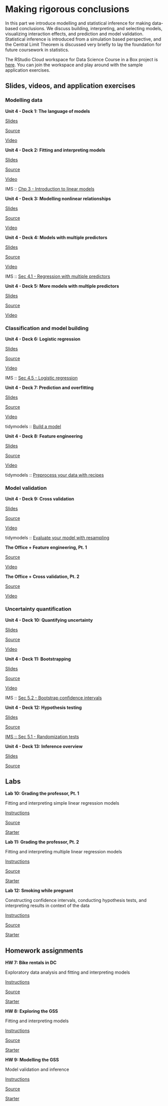 # Making rigorous conclusions {#making-rigorous-conclusions}

In this part we introduce modelling and statistical inference for making data-based conclusions.
We discuss building, interpreting, and selecting models, visualizing interaction effects, and prediction and model validation.
Statistical inference is introduced from a simulation based perspective, and the Central Limit Theorem is discussed very briefly to lay the foundation for future coursework in statistics.

::: {.rstudio-cloud}
The RStudio Cloud workspace for Data Science Course in a Box project is [here](https://rstudio.cloud/spaces/1655/join?access_code=5rdjusfIYF5iI0Gum2vNsBDLdtdnIEELBkf2EivK).
You can join the workspace and play around with the sample application exercises.
:::

## Slides, videos, and application exercises

### Modelling data

::: {.slide-deck}
**Unit 4 - Deck 1: The language of models**

::: {.slides}
[Slides](https://rstudio-education.github.io/datascience-box/course-materials/slides/u4-d01-language-of-models/u4-d01-language-of-models.html#1)
:::

::: {.source}
[Source](https://github.com/rstudio-education/datascience-box/tree/master/course-materials/slides/u4-d01-language-of-models)
:::

::: {.video}
[Video](https://youtu.be/MWkkvDopBKc)
:::
:::

::: {.slide-deck}
**Unit 4 - Deck 2: Fitting and interpreting models**

::: {.slides}
[Slides](https://rstudio-education.github.io/datascience-box/course-materials/slides/u4-d02-fitting-interpreting-models/u4-d02-fitting-interpreting-models.html#1)
:::

::: {.source}
[Source](https://github.com/rstudio-education/datascience-box/tree/master/course-materials/slides/u4-d02-fitting-interpreting-models)
:::

::: {.video}
[Video](https://youtu.be/69U92Q3pwnA)
:::

::: {.reading}
IMS :: [Chp 3 - Introduction to linear models](https://openintro-ims.netlify.app/intro-linear-models.html)
:::
:::

::: {.slide-deck}
**Unit 4 - Deck 3: Modelling nonlinear relationships**

::: {.slides}
[Slides](https://rstudio-education.github.io/datascience-box/course-materials/slides/u4-d03-modeling-nonlinear-relationships/u4-d03-modeling-nonlinear-relationships.html#1)
:::

::: {.source}
[Source](https://github.com/rstudio-education/datascience-box/tree/master/course-materials/slides/u4-d03-modeling-nonlinear-relationships)
:::

::: {.video}
[Video](https://youtu.be/j4MZ6ZdHnHg)
:::
:::

::: {.slide-deck}
**Unit 4 - Deck 4: Models with multiple predictors**

::: {.slides}
[Slides](https://rstudio-education.github.io/datascience-box/course-materials/slides/u4-d04-model-multiple-predictors/u4-d04-model-multiple-predictors.html#1)
:::

::: {.source}
[Source](https://github.com/rstudio-education/datascience-box/tree/master/course-materials/slides/u4-d04-model-multiple-predictors)
:::

::: {.video}
[Video](https://youtu.be/mjkNabD4oi4)
:::

::: {.reading}
IMS :: [Sec 4.1 - Regression with multiple predictors](https://openintro-ims.netlify.app/multi-logistic-models.html#regression-multiple-predictors)
:::
:::

::: {.slide-deck}
**Unit 4 - Deck 5: More models with multiple predictors**

::: {.slides}
[Slides](https://rstudio-education.github.io/datascience-box/course-materials/slides/u4-d05-more-model-multiple-predictors/u4-d05-more-model-multiple-predictors.html#1)
:::

::: {.source}
[Source](https://github.com/rstudio-education/datascience-box/tree/master/course-materials/slides/u4-d05-more-model-multiple-predictors)
:::

::: {.video}
[Video](https://youtu.be/nJAYRnLPb10)
:::
:::

### Classification and model building

::: {.slide-deck}
**Unit 4 - Deck 6: Logistic regression**

::: {.slides}
[Slides](https://rstudio-education.github.io/datascience-box/course-materials/slides/u4-d06-logistic-reg/u4-d06-logistic-reg.html#1)
:::

::: {.source}
[Source](https://github.com/rstudio-education/datascience-box/tree/master/course-materials/slides/u4-d06-logistic-reg)
:::

::: {.video}
[Video](https://youtu.be/AidXFYSYfJg)
:::

::: {.reading}
IMS :: [Sec 4.5 - Logistic regression](https://openintro-ims.netlify.app/multi-logistic-models.html#logistic-regression)
:::
:::

::: {.slide-deck}
**Unit 4 - Deck 7: Prediction and overfitting**

::: {.slides}
[Slides](https://rstudio-education.github.io/datascience-box/course-materials/slides/u4-d07-prediction-overfitting/u4-d07-prediction-overfitting.html#1)
:::

::: {.source}
[Source](https://github.com/rstudio-education/datascience-box/tree/master/course-materials/slides/u4-d07-prediction-overfitting)
:::

::: {.video}
[Video](https://youtu.be/Qd4lu_Lmwi0)
:::

::: {.reading}
tidymodels :: [Build a model](https://www.tidymodels.org/start/models/)
:::
:::

::: {.slide-deck}
**Unit 4 - Deck 8: Feature engineering**

::: {.slides}
[Slides](https://rstudio-education.github.io/datascience-box/course-materials/slides/u4-d08-feature-engineering/u4-d08-feature-engineering.html#1)
:::

::: {.source}
[Source](https://github.com/rstudio-education/datascience-box/tree/master/course-materials/slides/u4-d08-feature-engineering)
:::

::: {.video}
[Video](https://youtu.be/wZt9ab4jBZ4)
:::

::: {.reading}
tidymodels :: [Preprocess your data with recipes](https://www.tidymodels.org/start/recipes/)
:::
:::

### Model validation

::: {.slide-deck}
**Unit 4 - Deck 9: Cross validation**

::: {.slides}
[Slides](https://rstudio-education.github.io/datascience-box/course-materials/slides/u4-d09-cross-validation/u4-d09-cross-validation.html#1)
:::

::: {.source}
[Source](https://github.com/rstudio-education/datascience-box/tree/master/course-materials/slides/u4-d09-cross-validation)
:::

::: {.video}
[Video](https://youtu.be/L1KfIISmUT4)
:::

::: {.reading}
tidymodels :: [Evaluate your model with resampling](https://www.tidymodels.org/start/resampling/)
:::
:::

::: {.application-exercise}
**The Office + Feature engineering, Pt. 1**

::: {.source}
[Source](https://github.com/rstudio-education/datascience-box/tree/master/course-materials/application-exercises/ae-09-feat-eng-cv/ae-09-feat-eng-cv.Rmd)
:::

::: {.video}
[Video](https://youtu.be/qsUYstdN4LQ)
:::
:::

::: {.application-exercise}
**The Office + Cross validation, Pt. 2**

::: {.source}
[Source](https://github.com/rstudio-education/datascience-box/tree/master/course-materials/application-exercises/ae-09-feat-eng-cv/ae-09-feat-eng-cv.Rmd)
:::

::: {.video}
[Video](https://youtu.be/WstIr94Fdjc)
:::
:::

### Uncertainty quantification

::: {.slide-deck}
**Unit 4 - Deck 10: Quantifying uncertainty**

::: {.slides}
[Slides](https://rstudio-education.github.io/datascience-box/course-materials/slides/u4-d10-quantify-uncertainty/u4-d10-quantify-uncertainty.html#1)
:::

::: {.source}
[Source](https://github.com/rstudio-education/datascience-box/tree/master/course-materials/slides/u4-d10-quantify-uncertainty)
:::

::: {.video}
[Video](https://youtu.be/LYpKrtZmQtI)
:::
:::

::: {.slide-deck}
**Unit 4 - Deck 11: Bootstrapping**

::: {.slides}
[Slides](https://rstudio-education.github.io/datascience-box/course-materials/slides/u4-d11-bootstrap/u4-d11-bootstrap.html#1)
:::

::: {.source}
[Source](https://github.com/rstudio-education/datascience-box/tree/master/course-materials/slides/u4-d11-bootstrap)
:::

::: {.video}
[Video](https://youtu.be/bdqpI3iVOso)
:::

::: {.reading}
IMS :: [Sec 5.2 - Bootstrap confidence intervals](https://openintro-ims.netlify.app/intro-stat-inference.html#boot-ci)
:::
:::

::: {.slide-deck}
**Unit 4 - Deck 12: Hypothesis testing**

::: {.slides}
[Slides](https://rstudio-education.github.io/datascience-box/course-materials/slides/u4-d12-hypothesis-testing/u4-d12-hypothesis-testing.html#1)
:::

::: {.source}
[Source](https://github.com/rstudio-education/datascience-box/tree/master/course-materials/slides/u4-d12-hypothesis-testing)
:::

::: {.reading}
[IMS :: Sec 5.1 - Randomization tests](https://openintro-ims.netlify.app/intro-stat-inference.html#inf-rand)
:::
:::

::: {.slide-deck}
**Unit 4 - Deck 13: Inference overview**

::: {.slides}
[Slides](https://rstudio-education.github.io/datascience-box/course-materials/slides/u4-d13-inference-overview/u4-d13-inference-overview.html#1)
:::

::: {.source}
[Source](https://github.com/rstudio-education/datascience-box/tree/master/course-materials/slides/u4-d13-inference-overview)
:::
:::

## Labs

::: {.lab}
**Lab 10: Grading the professor, Pt. 1**

Fitting and interpreting simple linear regression models

::: {.instructions}
[Instructions](https://rstudio-education.github.io/datascience-box/course-materials/lab-instructions/lab-10/lab-10-slr-course-evals.html)
:::

::: {.source}
[Source](https://github.com/rstudio-education/datascience-box/tree/master/course-materials/lab-instructions/lab-10)
:::

::: {.starter}
[Starter](https://github.com/rstudio-education/datascience-box/tree/master/course-materials/starters/lab/lab-10-slr-course-evals)
:::
:::

::: {.lab}
**Lab 11: Grading the professor, Pt. 2**

Fitting and interpreting multiple linear regression models

::: {.instructions}
[Instructions](https://rstudio-education.github.io/datascience-box/course-materials/lab-instructions/lab-11/lab-11-mlr-course-evals.html)
:::

::: {.source}
[Source](https://github.com/rstudio-education/datascience-box/tree/master/course-materials/lab-instructions/lab-11)
:::

::: {.starter}
[Starter](https://github.com/rstudio-education/datascience-box/tree/master/course-materials/starters/lab/lab-11-mlr-course-evals)
:::
:::

::: {.lab}
**Lab 12: Smoking while pregnant**

Constructing confidence intervals, conducting hypothesis tests, and interpreting results in context of the data

::: {.instructions}
[Instructions](https://rstudio-education.github.io/datascience-box/course-materials/lab-instructions/lab-12/lab-12-inference-smoking.html)
:::

::: {.source}
[Source](https://github.com/rstudio-education/datascience-box/tree/master/course-materials/lab-instructions/lab-12)
:::

::: {.starter}
[Starter](https://github.com/rstudio-education/datascience-box/tree/master/course-materials/starters/lab/lab-12-inference-smoking)
:::
:::

## Homework assignments

::: {.homework}
**HW 7: Bike rentals in DC**

Exploratory data analysis and fitting and interpreting models

::: {.instructions}
[Instructions](https://rstudio-education.github.io/datascience-box/course-materials/hw-instructions/hw-07/hw-07-bike-rentals-dc.html)
:::

::: {.source}
[Source](https://github.com/rstudio-education/datascience-box/tree/master/course-materials/hw-instructions/hw-07)
:::

::: {.starter}
[Starter](https://github.com/rstudio-education/datascience-box/tree/master/course-materials/starters/hw/hw-07-bike-rentals-dc)
:::
:::

::: {.homework}
**HW 8: Exploring the GSS**

Fitting and interpreting models

::: {.instructions}
[Instructions](https://rstudio-education.github.io/datascience-box/course-materials/hw-instructions/hw-08/hw-08-exploring-gss.html)
:::

::: {.source}
[Source](https://github.com/rstudio-education/datascience-box/tree/master/course-materials/hw-instructions/hw-08)
:::

::: {.starter}
[Starter](https://github.com/rstudio-education/datascience-box/tree/master/course-materials/starters/hw/hw-08-exploring-gss)
:::
:::

::: {.homework}
**HW 9: Modelling the GSS**

Model validation and inference

::: {.instructions}
[Instructions](https://rstudio-education.github.io/datascience-box/course-materials/hw-instructions/hw-09/hw-09-modeling-gss.html)
:::

::: {.source}
[Source](https://github.com/rstudio-education/datascience-box/tree/master/course-materials/hw-instructions/hw-09)
:::

::: {.starter}
[Starter](https://github.com/rstudio-education/datascience-box/tree/master/course-materials/starters/hw/hw-09-modeling-gss)
:::
:::
